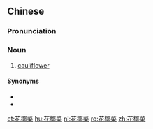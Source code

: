 ==Chinese==
{{zh-forms|type=12}}

===Pronunciation===
{{zh-pron
|m=huā椰cài
|c=faa1 ju4 coi3
|cat=n
}}

===Noun===
{{zh-noun}}

# [[cauliflower]]

====Synonyms====
* {{zh-l|菜花}}
* {{zh-l|花菜}}

{{zh-cat|Vegetables}}

[[et:花椰菜]]
[[hu:花椰菜]]
[[nl:花椰菜]]
[[ro:花椰菜]]
[[zh:花椰菜]]